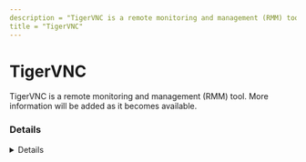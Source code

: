 ```yaml
---
description = "TigerVNC is a remote monitoring and management (RMM) tool. More information will be added as it becomes available."
title = "TigerVNC"
---
```




# TigerVNC

TigerVNC is a remote monitoring and management (RMM) tool. More information will be added as it becomes available.

### Details
<Details author={""}
         category={""}
         created={""}
         website={""}
         lastModified={"2/26/2024"}
         privileges={""}
         free={ "" }
         verification={""}
/>

#### Installation Paths
<Card code={ ["tigervnc*.exe", "winvnc4.exe", "C:\\Program Files\\TightVNC\\*", "*\\TightVNC\\*", "*\\tvnserver.exe"] }/>





### Forensic Artifacts




#### Network Artifacts
<EuiSpacer size="xl"/>
<NetworkArtifactsTable data={ [{"Description": "Known remote domains", "Domains": ["user_managed"], "Ports": []}] }/>




### Detections
- Detects potential network activity of TigerVNC RMM tool
  - [Sigma Rule](https://github.com/magicsword-io/LOLRMM/blob/main/detections/sigma/tigervnc_network_sigma.yml)
- Detects potential processes activity of TigerVNC RMM tool
  - [Sigma Rule](https://github.com/magicsword-io/LOLRMM/blob/main/detections/sigma/tigervnc_processes_sigma.yml)

### References
- [https://github.com/TigerVNC/tigervnc/releases](https://github.com/TigerVNC/tigervnc/releases)

